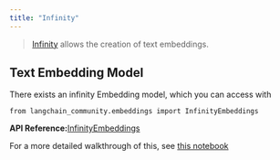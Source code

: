 ```yaml
---
title: "Infinity"
---
```


> [Infinity](https://github.com/michaelfeil/infinity) allows the creation of text embeddings.

## Text Embedding Model

There exists an infinity Embedding model, which you can access with

```
from langchain_community.embeddings import InfinityEmbeddings
```

**API Reference:**[InfinityEmbeddings](https://python.langchain.com/api_reference/community/embeddings/langchain_community.embeddings.infinity.InfinityEmbeddings.html)

For a more detailed walkthrough of this, see [this notebook](/oss/integrations/text_embedding/infinity)
